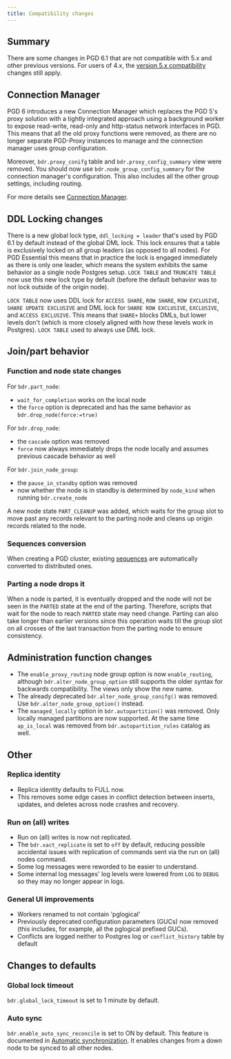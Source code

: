```yaml
---
title: Compatibility changes
---
```


## Summary

There are some changes in PGD 6.1 that are not compatible with 5.x and other previous versions.
For users of 4.x, the [version 5.x compatibility](https://www.enterprisedb.com/docs/pgd/5.8/upgrades/compatibility/) changes still apply.

## Connection Manager 

PGD 6 introduces a new Connection Manager which replaces the PGD 5's proxy solution with a tightly integrated approach using a background worker to expose read-write, read-only and http-status network interfaces in PGD. 
This means that all the old proxy functions were removed, as there are no longer separate PGD-Proxy instances to manage and the connection manager uses group configuration.

Moreover, `bdr.proxy_conifg` table and `bdr.proxy_config_summary` view were removed.
You should now use `bdr.node_group_config_summary` for the connection manager's configuration.
This also includes all the other group settings, including routing.

For more details see [Connection Manager](/pgd/6.1/reference/connection-manager/).

## DDL Locking changes

There is a new global lock type, `ddl_locking = leader` that's used by PGD 6.1 by default instead of the global DML lock.
This lock ensures that a table is exclusively locked on all group leaders (as opposed to all nodes).
For PGD Essential this means that in practice the lock is engaged immediately as there is only one leader, which means the system exhibits the same behavior as a single node Postgres setup.
`LOCK TABLE` and `TRUNCATE TABLE` now use this new lock type by default (before the default behavior was to not lock outside of the origin node).

`LOCK TABLE` now uses DDL lock for `ACCESS SHARE`, `ROW SHARE`, `ROW EXCLUSIVE`, `SHARE UPDATE EXCLUSIVE` and DML lock for `SHARE ROW EXCLUSIVE`, `EXCLUSIVE`, and `ACCESS EXCLUSIVE`.
This means that `SHARE+` blocks DMLs, but lower levels don't (which is more closely aligned with how these levels work in Postgres).
`LOCK TABLE` used to always use DML lock.

## Join/part behavior

### Function and node state changes

For `bdr.part_node`:

- `wait_for_completion` works on the local node
- the `force` option is deprecated and has the same behavior as `bdr.drop_node(force:=true)`

For `bdr.drop_node`:

- the `cascade` option was removed
- `force` now always immediately drops the node locally and assumes previous cascade behavior as well

For `bdr.join_node_group`:
- the `pause_in_standby` option was removed
- now whether the node is in standby is determined by `node_kind` when running `bdr.create_node`

A new node state `PART_CLEANUP` was added, which waits for the group slot to move past any records relevant to the parting node and cleans up origin records related to the node.

### Sequences conversion

When creating a PGD cluster, existing [sequences](/pgd/6.1/reference/sequences.mdx) are automatically converted to distributed ones.

### Parting a node drops it

When a node is parted, it is eventually dropped and the node will not be seen in the `PARTED` state at the end of the parting.
Therefore, scripts that wait for the node to reach `PARTED` state may need change.
Parting can also take longer than earlier versions since this operation waits till the group slot on all crosses of the last transaction from the parting node to ensure consistency.

## Administration function changes

- The `enable_proxy_routing` node group option is now `enable_routing`, although `bdr.alter_node_group_option` still supports the older syntax for backwards compatibility. The views only show the new name.
- The already deprecated `bdr.alter_node_group_conifg()` was removed. Use `bdr.alter_node_group_option()` instead.
- The `managed_locally` option in `bdr.autopartition()` was removed. Only locally managed partitions are now supported. At the same time `ap_is_local` was removed from `bdr.autopartition_rules` catalog as well.

## Other

### Replica identity

- Replica identity defaults to FULL now.
- This removes some edge cases in conflict detection between inserts, updates, and deletes across node crashes and recovery.

### Run on (all) writes

- Run on (all) writes is now not replicated.
- The `bdr.xact_replicate` is set to `off` by default, reducing possible accidental issues with replication of commands sent via the run on (all) nodes command.
- Some log messages were reworded to be easier to understand.
- Some internal log messages' log levels were lowered from `LOG` to `DEBUG` so they may no longer appear in logs.

### General UI improvements

- Workers renamed to not contain 'pglogical' 
- Previously deprecated configuration parameters (GUCs) now removed (this includes, for example, all the pglogical prefixed GUCs).
- Conflicts are logged neither to Postgres log or `conflict_history` table by default

## Changes to defaults

### Global lock timeout

`bdr.global_lock_timeout` is set to 1 minute by default.

### Auto sync

`bdr.enable_auto_sync_reconcile` is set to ON by default.
This feature is documented in [Automatic synchronization](/pgd/6.1/reference/node_management/automatic_sync/).
It enables changes from a down node to be synced to all other nodes.